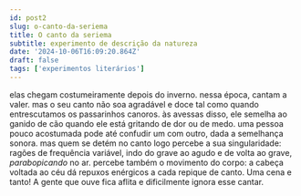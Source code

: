 ```yaml
---
id: post2
slug: o-canto-da-seriema
title: O canto da seriema
subtitle: experimento de descrição da natureza
date: '2024-10-06T16:09:20.864Z'
draft: false
tags: ['experimentos literários']
---
```


elas chegam costumeiramente depois do inverno. 
nessa época, cantam a valer. mas o seu canto não soa
agradável e doce tal como quando entrescutamos os passarinhos canoros.
às avessas disso, ele semelha ao ganido de cão quando ele está 
gritando de dor ou de medo. uma pessoa pouco acostumada pode até 
confudir um com outro, dada a semelhança sonora. mas quem se detém no canto
logo percebe a sua singularidade: ragões de frequência variável, indo
do grave ao agudo e de volta ao grave, _parabopicando_ no ar. 
percebe também o movimento do corpo: a cabeça voltada ao céu dá
repuxos enérgicos a cada repique de canto. Uma cena e tanto!
A gente que ouve fica aflita e dificilmente ignora esse cantar.

